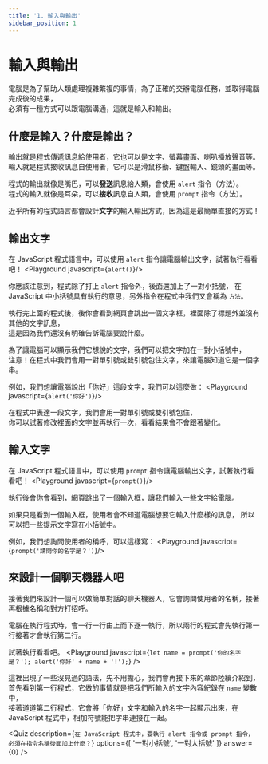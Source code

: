 ```yaml
---
title: '1. 輸入與輸出'
sidebar_position: 1
---
```


# 輸入與輸出
電腦是為了幫助人類處理複雜繁複的事情，為了正確的交辦電腦任務，並取得電腦完成後的成果，<br/>
必須有一種方式可以跟電腦溝通，這就是輸入和輸出。

## 什麼是輸入？什麼是輸出？
輸出就是程式傳遞訊息給使用者，它也可以是文字、螢幕畫面、喇叭播放聲音等。<br/>
輸入就是程式接收訊息自使用者，它可以是滑鼠移動、鍵盤輸入、鏡頭的畫面等。

程式的輸出就像是嘴巴，可以**發送**訊息給人類，會使用 `alert` 指令（方法）。<br/>
程式的輸入就像是耳朵，可以**接收**訊息自人類，會使用 `prompt` 指令（方法）。<br/>

近乎所有的程式語言都會設計**文字**的輸入輸出方式，因為這是最簡單直接的方式！

## 輸出文字
在 JavaScript 程式語言中，可以使用 `alert` 指令讓電腦輸出文字，試著執行看看吧！
<Playground javascript={`alert()`}/>

你應該注意到，程式除了打上 `alert` 指令外，後面還加上了一對小括號，
在 JavaScript 中小括號具有執行的意思，另外指令在程式中我們又會稱為 `方法`。

執行完上面的程式後，後你會看到網頁會跳出一個文字框，裡面除了標題外並沒有其他的文字訊息，<br/>
這是因為我們還沒有明確告訴電腦要說什麼。

為了讓電腦可以顯示我們它想說的文字，我們可以把文字加在一對小括號中，<br/>
注意！在程式中我們會用一對單引號或雙引號包住文字，來讓電腦知道它是一個字串。

例如，我們想讓電腦說出「你好」這段文字，我們可以這麼做：
<Playground javascript={`alert('你好')`}/>

在程式中表達一段文字，我們會用一對單引號或雙引號包住，<br/>
你可以試著修改裡面的文字並再執行一次，看看結果會不會跟著變化。

## 輸入文字
在 JavaScript 程式語言中，可以使用 `prompt` 指令讓電腦輸出文字，試著執行看看吧！
<Playground javascript={`prompt()`}/>

執行後會你會看到，網頁跳出了一個輸入框，讓我們輸入一些文字給電腦。

如果只是看到一個輸入框，使用者會不知道電腦想要它輸入什麼樣的訊息，
所以可以把一些提示文字寫在小括號中。

例如，我們想詢問使用者的稱呼，可以這樣寫：
<Playground javascript={`prompt('請問你的名字是？')`}/>

## 來設計一個聊天機器人吧
接著我們來設計一個可以做簡單對話的聊天機器人，它會詢問使用者的名稱，接著再根據名稱和對方打招呼。

電腦在執行程式時，會一行一行由上而下逐一執行，所以兩行的程式會先執行第一行接著才會執行第二行。

試著執行看看吧。
<Playground javascript={`let name = prompt('你的名字是？');
alert('你好' + name + '!');`} />

這裡出現了一些沒見過的語法，先不用擔心，我們會再接下來的章節陸續介紹到，<br/>
首先看到第一行程式，它做的事情就是把我們所輸入的文字內容紀錄在 `name` 變數中，<br/>
接著道道第二行程式，它會將「你好」文字和輸入的名字一起顯示出來，在 JavaScript 程式中，相加符號能把字串連接在一起。

<Quiz
  description={`在 JavaScript 程式中，要執行 alert 指令或 prompt 指令，必須在指令名稱後面加上什麼？`}
  options={[ '一對小括號', '一對大括號' ]}
  answer={0}
/>